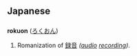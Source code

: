 == Japanese ==
=== {{Romaji}} ===
'''rokuon''' ([[ろくおん]])

# Romanization of [[録音]] ''([[audio]] [[recording]])''.